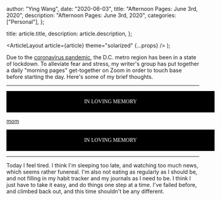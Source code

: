 
  author: "Ying Wang",
  date: "2020-06-03",
  title: "Afternoon Pages: June 3rd, 2020",
  description: "Afternoon Pages: June 3rd, 2020",
  categories: ["Personal"],
};

  title: article.title,
  description: article.description,
};

  <ArticleLayout article={article} theme="solarized" {...props} />
);

Due to the [coronavirus
pandemic](https://en.wikipedia.org/wiki/2019-20_coronavirus_pandemic), the D.C.
metro region has been in a state of lockdown. To alleviate fear and stress, my
writer's group has put together a daily "morning pages" get-together on Zoom in
order to touch base before starting the day. Here's some of my brief thoughts.

---

<div style="background-color: black; color: white; text-align: center; font-family: 'Times New Roman'; padding: 20px; width: 100%">
  IN LOVING MEMORY
</div>

[mom](/img/posts/2020/06/03/afternoon_pages.jpg)

<div style="background-color: black; color: white; text-align: center; font-family: 'Times New Roman'; padding: 20px; width: 100%">
  IN LOVING MEMORY
</div>

---

Today I feel tired. I think I'm sleeping too late, and watching too much news,
which seems rather funereal. I'm also not eating as regularly as I should be,
and not filling in my habit tracker and my journals as I need to be. I think I
just have to take it easy, and do things one step at a time. I've failed before,
and climbed back out, and this time shouldn't be any different.
